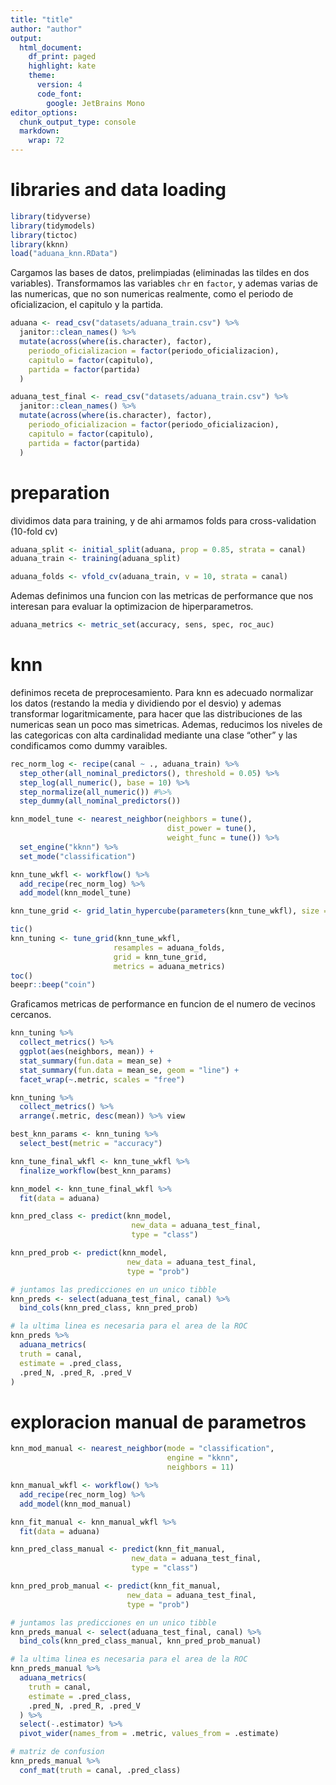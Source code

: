 ```yaml
---
title: "title"
author: "author"
output:
  html_document:
    df_print: paged
    highlight: kate
    theme:
      version: 4
      code_font: 
        google: JetBrains Mono
editor_options:
  chunk_output_type: console
  markdown:
    wrap: 72
---
```


# libraries and data loading

```r
library(tidyverse)
library(tidymodels)
library(tictoc)
library(kknn)
load("aduana_knn.RData")
```

Cargamos las bases de datos, prelimpiadas (eliminadas las tildes en dos variables).
Transformamos las variables `chr` en `factor`, y ademas varias de las numericas, que
no son numericas realmente, como el periodo de oficializacion, el capitulo y la partida.

```r
aduana <- read_csv("datasets/aduana_train.csv") %>%
  janitor::clean_names() %>%
  mutate(across(where(is.character), factor),
    periodo_oficializacion = factor(periodo_oficializacion),
    capitulo = factor(capitulo),
    partida = factor(partida)
  )

aduana_test_final <- read_csv("datasets/aduana_train.csv") %>%
  janitor::clean_names() %>%
  mutate(across(where(is.character), factor),
    periodo_oficializacion = factor(periodo_oficializacion),
    capitulo = factor(capitulo),
    partida = factor(partida)
  )
```

# preparation

dividimos data para training, y de ahi armamos folds para cross-validation (10-fold cv)

```r
aduana_split <- initial_split(aduana, prop = 0.85, strata = canal)
aduana_train <- training(aduana_split)

aduana_folds <- vfold_cv(aduana_train, v = 10, strata = canal)
```

Ademas definimos una funcion con las metricas de performance que nos interesan
para evaluar la optimizacion de hiperparametros.

```r
aduana_metrics <- metric_set(accuracy, sens, spec, roc_auc)
```

# knn

definimos receta de preprocesamiento. Para knn es adecuado normalizar los datos 
(restando la media y dividiendo por el desvio) y ademas transformar logaritmicamente, 
para hacer que las distribuciones de las numericas sean un poco mas simetricas.
Ademas, reducimos los niveles de las categoricas con alta cardinalidad mediante
una clase "other" y las condificamos como dummy varaibles.

```r
rec_norm_log <- recipe(canal ~ ., aduana_train) %>%
  step_other(all_nominal_predictors(), threshold = 0.05) %>% 
  step_log(all_numeric(), base = 10) %>%
  step_normalize(all_numeric()) #%>%
  step_dummy(all_nominal_predictors()) 
```

```r
knn_model_tune <- nearest_neighbor(neighbors = tune(),
                                   dist_power = tune(),
                                   weight_func = tune()) %>%
  set_engine("kknn") %>%
  set_mode("classification")
```

```r
knn_tune_wkfl <- workflow() %>% 
  add_recipe(rec_norm_log) %>% 
  add_model(knn_model_tune)
```

```r
knn_tune_grid <- grid_latin_hypercube(parameters(knn_tune_wkfl), size = 1000)

```

```r
tic()
knn_tuning <- tune_grid(knn_tune_wkfl,
                       resamples = aduana_folds,
                       grid = knn_tune_grid,
                       metrics = aduana_metrics)
toc()
beepr::beep("coin")
```

Graficamos metricas de performance en funcion de el numero de vecinos cercanos. 

```r
knn_tuning %>% 
  collect_metrics() %>% 
  ggplot(aes(neighbors, mean)) +
  stat_summary(fun.data = mean_se) +
  stat_summary(fun.data = mean_se, geom = "line") +
  facet_wrap(~.metric, scales = "free")
```

```r
knn_tuning %>%
  collect_metrics() %>%
  arrange(.metric, desc(mean)) %>% view

best_knn_params <- knn_tuning %>%
  select_best(metric = "accuracy")
```


```r
knn_tune_final_wkfl <- knn_tune_wkfl %>% 
  finalize_workflow(best_knn_params)

knn_model <- knn_tune_final_wkfl %>% 
  fit(data = aduana)
```

```r
knn_pred_class <- predict(knn_model,
                           new_data = aduana_test_final,
                           type = "class")

knn_pred_prob <- predict(knn_model,
                          new_data = aduana_test_final,
                          type = "prob")

# juntamos las predicciones en un unico tibble
knn_preds <- select(aduana_test_final, canal) %>% 
  bind_cols(knn_pred_class, knn_pred_prob)

# la ultima linea es necesaria para el area de la ROC
knn_preds %>%
  aduana_metrics(
  truth = canal,
  estimate = .pred_class,
  .pred_N, .pred_R, .pred_V
)
```

# exploracion manual de parametros


```r
knn_mod_manual <- nearest_neighbor(mode = "classification",
                                   engine = "kknn",
                                   neighbors = 11)

knn_manual_wkfl <- workflow() %>% 
  add_recipe(rec_norm_log) %>% 
  add_model(knn_mod_manual)

knn_fit_manual <- knn_manual_wkfl %>% 
  fit(data = aduana)

```

```r
knn_pred_class_manual <- predict(knn_fit_manual,
                           new_data = aduana_test_final,
                           type = "class")

knn_pred_prob_manual <- predict(knn_fit_manual,
                          new_data = aduana_test_final,
                          type = "prob")

# juntamos las predicciones en un unico tibble
knn_preds_manual <- select(aduana_test_final, canal) %>% 
  bind_cols(knn_pred_class_manual, knn_pred_prob_manual)

# la ultima linea es necesaria para el area de la ROC
knn_preds_manual %>%
  aduana_metrics(
    truth = canal,
    estimate = .pred_class,
    .pred_N, .pred_R, .pred_V
  ) %>%
  select(-.estimator) %>%
  pivot_wider(names_from = .metric, values_from = .estimate)

# matriz de confusion
knn_preds_manual %>% 
  conf_mat(truth = canal, .pred_class)
```

